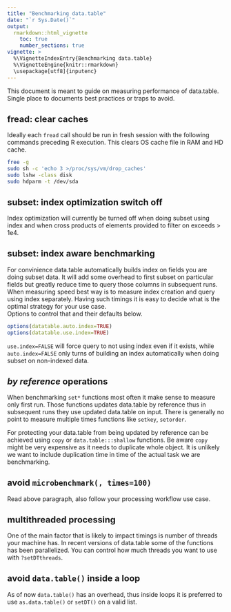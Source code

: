 ```yaml
---
title: "Benchmarking data.table"
date: "`r Sys.Date()`"
output:
  rmarkdown::html_vignette
    toc: true
    number_sections: true
vignette: >
  %\VignetteIndexEntry{Benchmarking data.table}
  %\VignetteEngine{knitr::rmarkdown}
  \usepackage[utf8]{inputenc}
---
```


<style>
h2 {
    font-size: 20px;
}
</style>

This document is meant to guide on measuring performance of data.table. Single place to documents best practices or traps to avoid.

## fread: clear caches

Ideally each `fread` call should be run in fresh session with the following commands preceding R execution. This clears OS cache file in RAM and HD cache.


```sh
free -g
sudo sh -c 'echo 3 >/proc/sys/vm/drop_caches'
sudo lshw -class disk
sudo hdparm -t /dev/sda
```

## subset: index optimization switch off

Index optimization will currently be turned off when doing subset using index and when cross products of elements provided to filter on exceeds > 1e4.

## subset: index aware benchmarking

For convinience data.table automatically builds index on fields you are doing subset data. It will add some overhead to first subset on particular fields but greatly reduce time to query those columns in subsequent runs. When measuring speed best way is to measure index creation and query using index separately. Having such timings it is easy to decide what is the optimal strategy for your use case.  
Options to control that and their defaults below.  

```r
options(datatable.auto.index=TRUE)
options(datatable.use.index=TRUE)
```

`use.index=FALSE` will force query to not using index even if it exists, while `auto.index=FALSE` only turns of building an index automatically when doing subset on non-indexed data.

## _by reference_ operations

When benchmarking `set*` functions most often it make sense to measure only first run. Those functions updates data.table by reference thus in subsequent runs they use updated data.table on input. There is generally no point to measure multiple times functions like `setkey`, `setorder`.

For protecting your data.table from being updated by reference can be achieved using `copy` or `data.table:::shallow` functions. Be aware `copy` might be very expensive as it needs to duplicate whole object. It is unlikely we want to include duplication time in time of the actual task we are benchmarking.

## avoid `microbenchmark(, times=100)`

Read above paragraph, also follow your processing workflow use case.  

## multithreaded processing

One of the main factor that is likely to impact timings is number of threads your machine has. In recent versions of data.table some of the functions has been parallelized.
You can control how much threads you want to use with `?setDTthreads`.

## avoid `data.table()` inside a loop

As of now `data.table()` has an overhead, thus inside loops it is preferred to use `as.data.table()` or `setDT()` on a valid list.